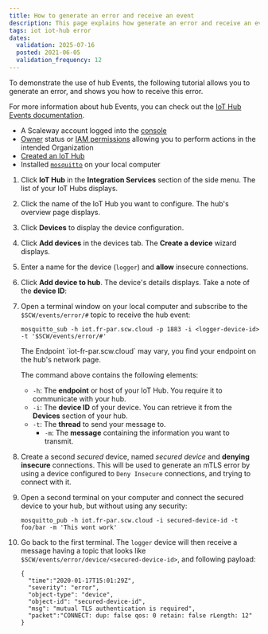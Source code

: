 ```yaml
---
title: How to generate an error and receive an event
description: This page explains how generate an error and receive an event
tags: iot iot-hub error
dates:
  validation: 2025-07-16
  posted: 2021-06-05
  validation_frequency: 12
---
```




To demonstrate the use of hub Events, the following tutorial allows you to generate an error, and shows you how to receive this error.

For more information about hub Events, you can check out the [IoT Hub Events documentation](/iot-hub/reference-content/hubs/#events).

<Requirements />

- A Scaleway account logged into the [console](https://account.scaleway.com/?service=elements)
- [Owner](/iam/concepts/#owner) status or [IAM permissions](/iam/concepts/#permission) allowing you to perform actions in the intended Organization
- [Created an IoT Hub](/iot-hub/how-to/create-hub/)
- Installed [`mosquitto`](https://mosquitto.org/download/) on your local computer

1. Click **IoT Hub** in the **Integration Services** section of the side menu. The list of your IoT Hubs displays.
2. Click the name of the IoT Hub you want to configure. The hub's overview page displays.
3. Click **Devices** to display the device configuration.
4. Click **Add devices** in the devices tab. The **Create a device** wizard displays.
5. Enter a name for the device (`logger`) and **allow** insecure connections.
6. Click **Add device to hub**. The device's details displays. Take a note of the **device ID**:
    <Lightbox image={image} alt="" />
7. Open a terminal window on your local computer and subscribe to the `$SCW/events/error/#` topic to receive the hub event:
    ```
    mosquitto_sub -h iot.fr-par.scw.cloud -p 1883 -i <logger-device-id> -t '$SCW/events/error/#'
    ```
    <Message type="note">
      The Endpoint `iot-fr-par.scw.cloud` may vary, you find your endpoint on the hub's network page.
    </Message>

    The command above contains the following elements:
      - `-h`: The **endpoint** or host of your IoT Hub. You require it to communicate with your hub.
      - `-i`: The **device ID** of your device. You can retrieve it from the **Devices** section of your hub.
      - `-t`: The **thread** to send your message to.
        - `-m`: The **message** containing the information you want to transmit.
8. Create a second *secured* device, named _secured device_ and **denying insecure** connections.
    <Message type="note">
      This will be used to generate an mTLS error by using a device configured to `Deny Insecure` connections, and trying to connect with it.
    </Message>
9. Open a second terminal on your computer and connect the secured device to your hub, but without using any security:
    ```
    mosquitto_pub -h iot.fr-par.scw.cloud -i secured-device-id -t foo/bar -m 'This wont work'
    ```
10. Go back to the first terminal. The `logger` device will then receive a message having a topic that looks like `$SCW/events/error/device/<secured-device-id>`, and following payload:
    ```
    {
      "time":"2020-01-17T15:01:29Z",
      "severity": "error",
      "object-type": "device",
      "object-id": "secured-device-id",
      "msg": "mutual TLS authentication is required",
      "packet":"CONNECT: dup: false qos: 0 retain: false rLength: 12"
    }
    ```


